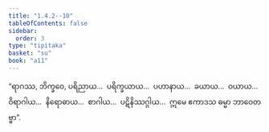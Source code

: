 ```yaml
---
title: "1.4.2--10"
tableOfContents: false
sidebar:
  order: 3
type: "tipitaka"
basket: "su"
book: "a11"
---
```



<DynamicBreadcrumb />

<Division number="504--512" book="a11">

<Paragraph number="227" book="a11">
“ရာဂဿ, ဘိက္ခဝေ, ပရိညာယ…  ပရိက္ခယာယ…  ပဟာနာယ…  ခယာယ…  ဝယာယ…  ဝိရာဂါယ…  နိရောဓာယ…  စာဂါယ…  ပဋိနိဿဂ္ဂါယ…  ဣမေ ဧကာဒသ ဓမ္မာ ဘာဝေတဗ္ဗာ”.
</Paragraph>
</Division>